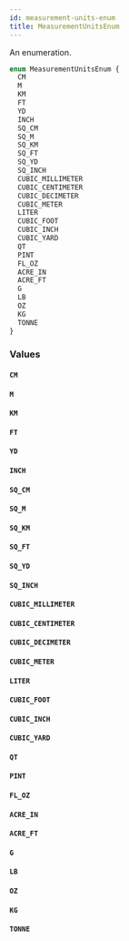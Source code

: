 ```yaml
---
id: measurement-units-enum
title: MeasurementUnitsEnum
---
```


An enumeration.

```graphql
enum MeasurementUnitsEnum {
  CM
  M
  KM
  FT
  YD
  INCH
  SQ_CM
  SQ_M
  SQ_KM
  SQ_FT
  SQ_YD
  SQ_INCH
  CUBIC_MILLIMETER
  CUBIC_CENTIMETER
  CUBIC_DECIMETER
  CUBIC_METER
  LITER
  CUBIC_FOOT
  CUBIC_INCH
  CUBIC_YARD
  QT
  PINT
  FL_OZ
  ACRE_IN
  ACRE_FT
  G
  LB
  OZ
  KG
  TONNE
}
```

### Values

#### `CM`

#### `M`

#### `KM`

#### `FT`

#### `YD`

#### `INCH`

#### `SQ_CM`

#### `SQ_M`

#### `SQ_KM`

#### `SQ_FT`

#### `SQ_YD`

#### `SQ_INCH`

#### `CUBIC_MILLIMETER`

#### `CUBIC_CENTIMETER`

#### `CUBIC_DECIMETER`

#### `CUBIC_METER`

#### `LITER`

#### `CUBIC_FOOT`

#### `CUBIC_INCH`

#### `CUBIC_YARD`

#### `QT`

#### `PINT`

#### `FL_OZ`

#### `ACRE_IN`

#### `ACRE_FT`

#### `G`

#### `LB`

#### `OZ`

#### `KG`

#### `TONNE`
